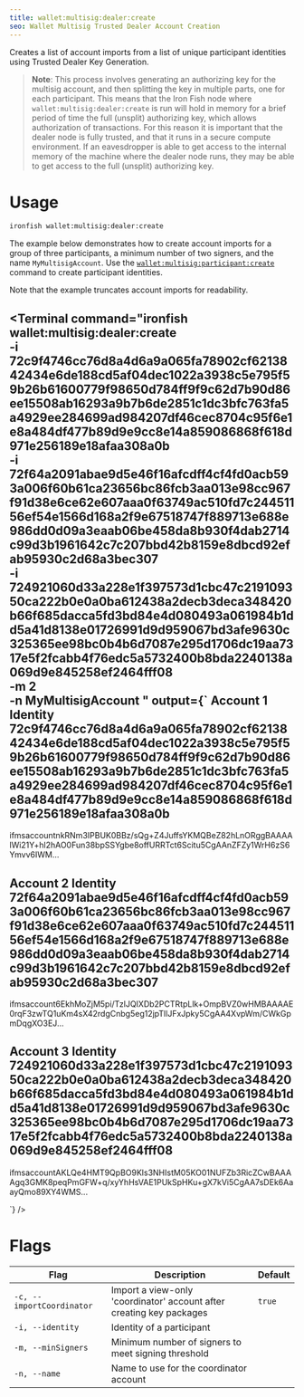 ```yaml
---
title: wallet:multisig:dealer:create
seo: Wallet Multisig Trusted Dealer Account Creation
---
```


Creates a list of account imports from a list of unique participant identities using Trusted Dealer Key Generation.

> **Note**: This process involves generating an authorizing key for the multisig account, and then splitting the key in multiple parts, one for each participant. This means that the Iron Fish node where `wallet:multisig:dealer:create` is run will hold in memory for a brief period of time the full (unsplit) authorizing key, which allows authorization of transactions. For this reason it is important that the dealer node is fully trusted, and that it runs in a secure compute environment. If an eavesdropper is able to get access to the internal memory of the machine where the dealer node runs, they may be able to get access to the full (unsplit) authorizing key.


# Usage

```sh
ironfish wallet:multisig:dealer:create
```

The example below demonstrates how to create account imports for a group of three participants, a minimum number of two signers, and the name `MyMultisigAccount`. Use the [`wallet:multisig:participant:create`](/developers/documentation/cli/cli-cmd-wallet-multisig-participant-create) command to create participant identities.

Note that the example truncates account imports for readability.

<Terminal command="ironfish wallet:multisig:dealer:create \
-i 72c9f4746cc76d8a4d6a9a065fa78902cf6213842434e6de188cd5af04dec1022a3938c5e795f59b26b61600779f98650d784ff9f9c62d7b90d86ee15508ab16293a9b7b6de2851c1dc3bfc763fa5a4929ee284699ad984207df46cec8704c95f6e1e8a484df477b89d9e9cc8e14a859086868f618d971e256189e18afaa308a0b \
-i 72f64a2091abae9d5e46f16afcdff4cf4fd0acb593a006f60b61ca23656bc86fcb3aa013e98cc967f91d38e6ce62e607aaa0f63749ac510fd7c24451156ef54e1566d168a2f9e67518747f889713e688e986dd0d09a3eaab06be458da8b930f4dab2714c99d3b1961642c7c207bbd42b8159e8dbcd92efab95930c2d68a3bec307 \
-i 724921060d33a228e1f397573d1cbc47c219109350ca222b0e0a0ba612438a2decb3deca348420b66f685dacca5fd3bd84e4d080493a061984b1dd5a41d8138e01726991d9d959067bd3afe9630c325365ee98bc0b4b6d7087e295d1706dc19aa7317e5f2fcabb4f76edc5a5732400b8bda2240138a069d9e845258ef2464fff08 \
-m 2 \
-n MyMultisigAccount
"
  output={`
Account 1
Identity 72c9f4746cc76d8a4d6a9a065fa78902cf6213842434e6de188cd5af04dec1022a3938c5e795f59b26b61600779f98650d784ff9f9c62d7b90d86ee15508ab16293a9b7b6de2851c1dc3bfc763fa5a4929ee284699ad984207df46cec8704c95f6e1e8a484df477b89d9e9cc8e14a859086868f618d971e256189e18afaa308a0b
----------------
ifmsaccountnkRNm3IPBUK0BBz/sQg+Z4JuffsYKMQBeZ82hLnORggBAAAAlWi21Y+hl2hAO0Fun38bpSSYgbe8offURRTct6Scitu5CgAAnZFZy1WrH6zS6Ymvv6IWM...



Account 2
Identity 72f64a2091abae9d5e46f16afcdff4cf4fd0acb593a006f60b61ca23656bc86fcb3aa013e98cc967f91d38e6ce62e607aaa0f63749ac510fd7c24451156ef54e1566d168a2f9e67518747f889713e688e986dd0d09a3eaab06be458da8b930f4dab2714c99d3b1961642c7c207bbd42b8159e8dbcd92efab95930c2d68a3bec307
----------------
ifmsaccount6EkhMoZjM5pi/TzlJQIXDb2PCTRtpLlk+OmpBVZ0wHMBAAAAE0rqF3zwTQ1uKm4sX42rdgCnbg5eg12jpTllJFxJpky5CgAA4XvpWm/CWkGpmDqgXO3EJ...



Account 3
Identity 724921060d33a228e1f397573d1cbc47c219109350ca222b0e0a0ba612438a2decb3deca348420b66f685dacca5fd3bd84e4d080493a061984b1dd5a41d8138e01726991d9d959067bd3afe9630c325365ee98bc0b4b6d7087e295d1706dc19aa7317e5f2fcabb4f76edc5a5732400b8bda2240138a069d9e845258ef2464fff08
----------------
ifmsaccountAKLQe4HMT9QpBO9Kls3NHIstM05KO01NUFZb3RicZCwBAAAAgq3GMK8peqPmGFW+q/xyYhHsVAE1PUkSpHKu+gX7kVi5CgAA7sDEk6AaayQmo89XY4WMS...

  `}
/>

# Flags

| Flag | Description | Default |
| ---- | ----------- | ------- |
| `-c, --importCoordinator` |  Import a view-only 'coordinator' account after creating key packages | `true` |
| `-i, --identity` |  Identity of a participant ||
| `-m, --minSigners` |  Minimum number of signers to meet signing threshold ||
| `-n, --name` | Name to use for the coordinator account ||